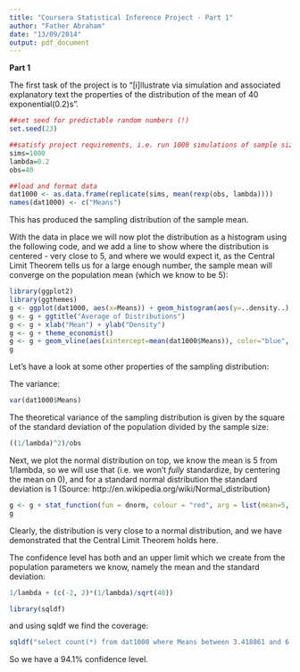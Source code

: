 ```yaml
---
title: "Coursera Statistical Inference Project - Part 1"
author: "Father Abraham"
date: "13/09/2014"
output: pdf_document
---
```


**Part 1**

The first task of the project is to "[i]llustrate via simulation and associated explanatory text the properties of the distribution of the mean of 40 exponential(0.2)s".

```r
##set seed for predictable random numbers (!)
set.seed(23)

##satisfy project requirements, i.e. run 1000 simulations of sample size n=40
sims=1000
lambda=0.2
obs=40

##load and format data
dat1000 <- as.data.frame(replicate(sims, mean(rexp(obs, lambda))))
names(dat1000) <- c("Means")
```

This has produced the sampling distribution of the sample mean.

With the data in place we will now plot the distribution as a histogram using the following code, and we add a line to show where the distribution is centered - very close to 5, and where we would expect it, as the Central Limit Theorem tells us for a large enough number, the sample mean will converge on the population mean (which we know to be 5):

```r
library(ggplot2)
library(ggthemes)
g <- ggplot(dat1000, aes(x=Means)) + geom_histogram(aes(y=..density..), binwidth=.25,  colour="black", fill="white")
g <- g + ggtitle("Average of Distributions")
g <- g + xlab("Mean") + ylab("Density")
g <- g + theme_economist()
g <- g + geom_vline(aes(xintercept=mean(dat1000$Means)), color="blue", linetype="dashed", size=1)
g
```

Let's have a look at some other properties of the sampling distribution:  

The variance:

```r
var(dat1000$Means)
```

The theoretical variance of the sampling distribution is given by the square of the standard deviation of the population divided by the sample size:

```r
((1/lambda)^2)/obs
```

Next, we plot the normal distribution on top, we know the mean is 5 from 1/lambda, so we will use that (i.e. we won't *fully* standardize, by centering the mean on 0), and for a standard normal distribution the standard deviation is 1 (Source: http://en.wikipedia.org/wiki/Normal_distribution) 

```r
g <- g + stat_function(fun = dnorm, colour = "red", arg = list(mean=5, sd =1))
g
```

Clearly, the distribution is very close to a normal distribution, and we have demonstrated that the Central Limit Theorem holds here.

The confidence level has both and an upper limit which we create from the population parameters we know, namely the mean and the standard deviation:

```r
1/lambda + (c(-2, 2)*(1/lambda)/sqrt(40))
```


```r
library(sqldf)
```

and using sqldf we find the coverage: 

```r
sqldf("select count(*) from dat1000 where Means between 3.418861 and 6.581139")
```

So we have a 94.1% confidence level.

